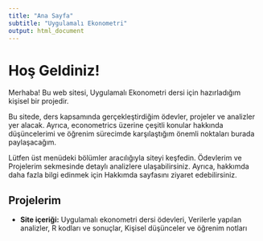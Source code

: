 ```yaml
---
title: "Ana Sayfa"
subtitle: "Uygulamalı Ekonometri"
output: html_document
---
```


# Hoş Geldiniz!

Merhaba! Bu web sitesi, Uygulamalı Ekonometri dersi için hazırladığım kişisel bir projedir.

Bu sitede, ders kapsamında gerçekleştirdiğim ödevler, projeler ve analizler yer alacak. Ayrıca, econometrics üzerine çeşitli konular hakkında düşüncelerimi ve öğrenim sürecimde karşılaştığım önemli noktaları burada paylaşacağım.

Lütfen üst menüdeki bölümler aracılığıyla siteyi keşfedin. Ödevlerim ve Projelerim sekmesinde detaylı analizlere ulaşabilirsiniz. Ayrıca, hakkımda daha fazla bilgi edinmek için Hakkımda sayfasını ziyaret edebilirsiniz.

## Projelerim
- **Site içeriği:** Uygulamalı ekonometri dersi ödevleri, Verilerle yapılan analizler, R kodları ve sonuçlar, Kişisel düşünceler ve öğrenim notları
